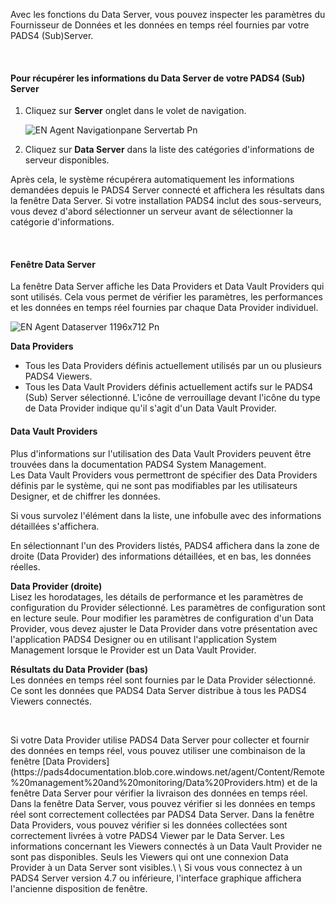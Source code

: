Avec les fonctions du Data Server, vous pouvez inspecter les paramètres du Fournisseur de Données et les données en temps réel fournies par votre PADS4 (Sub)Server.

 

#### **Pour récupérer les informations du Data Server de votre PADS4 (Sub) Server**

1. Cliquez sur **Server** onglet dans le volet de navigation.

   ![EN Agent Navigationpane Servertab Pn](/images/digital-signage/windows-applications/agent/remote-management-and-monitoring/EN-Agent-Navigationpane-Servertab.png)
2. Cliquez sur **Data Server** dans la liste des catégories d'informations de serveur disponibles.

Après cela, le système récupérera automatiquement les informations demandées depuis le PADS4 Server connecté et affichera les résultats dans la fenêtre Data Server. Si votre installation PADS4 inclut des sous-serveurs, vous devez d'abord sélectionner un serveur avant de sélectionner la catégorie d'informations.

 

#### **Fenêtre Data Server**

La fenêtre Data Server affiche les Data Providers et Data Vault Providers qui sont utilisés. Cela vous permet de vérifier les paramètres, les performances et les données en temps réel fournies par chaque Data Provider individuel.

![EN Agent Dataserver 1196x712 Pn](/images/digital-signage/windows-applications/agent/remote-management-and-monitoring/EN-Agent-Dataserver_1196x712.png)

**Data Providers**

* Tous les Data Providers définis actuellement utilisés par un ou plusieurs PADS4 Viewers.
* Tous les Data Vault Providers définis actuellement actifs sur le PADS4 (Sub) Server sélectionné. L'icône de verrouillage devant l'icône du type de Data Provider indique qu'il s'agit d'un Data Vault Provider.

#### **Data Vault Providers**

Plus d'informations sur l'utilisation des Data Vault Providers peuvent être trouvées dans la documentation PADS4 System Management.\
Les Data Vault Providers vous permettront de spécifier des Data Providers définis par le système, qui ne sont pas modifiables par les utilisateurs Designer, et de chiffrer les données.

Si vous survolez l'élément dans la liste, une infobulle avec des informations détaillées s'affichera.

En sélectionnant l'un des Providers listés, PADS4 affichera dans la zone de droite (Data Provider) des informations détaillées, et en bas, les données réelles.

**Data Provider (droite)**\
Lisez les horodatages, les détails de performance et les paramètres de configuration du Provider sélectionné. Les paramètres de configuration sont en lecture seule. Pour modifier les paramètres de configuration d'un Data Provider, vous devez ajuster le Data Provider dans votre présentation avec l'application PADS4 Designer ou en utilisant l'application System Management lorsque le Provider est un Data Vault Provider.

**Résultats du Data Provider (bas)**\
Les données en temps réel sont fournies par le Data Provider sélectionné. Ce sont les données que PADS4 Data Server distribue à tous les PADS4 Viewers connectés.

 

<Tip>
  Si votre Data Provider utilise PADS4 Data Server pour collecter et fournir des données en temps réel, vous pouvez utiliser une combinaison de la fenêtre [Data Providers](https://pads4documentation.blob.core.windows.net/agent/Content/Remote%20management%20and%20monitoring/Data%20Providers.htm) et de la fenêtre Data Server pour vérifier la livraison des données en temps réel. Dans la fenêtre Data Server, vous pouvez vérifier si les données en temps réel sont correctement collectées par PADS4 Data Server. Dans la fenêtre Data Providers, vous pouvez vérifier si les données collectées sont correctement livrées à votre PADS4 Viewer par le Data Server.
</Tip>

<Info>
  Les informations concernant les Viewers connectés à un Data Vault Provider ne sont pas disponibles. Seuls les Viewers qui ont une connexion Data Provider à un Data Server sont visibles.\
  \
  Si vous vous connectez à un PADS4 Server version 4.7 ou inférieure, l'interface graphique affichera l'ancienne disposition de fenêtre.
</Info>
